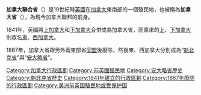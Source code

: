 {{distinguish|加拿大省和特區}}
'''加拿大聯合省'''（{{lang-en|'''United Province of Canada'''}}）是19世紀時[[英國|英國]]在[[加拿大|加拿大]]東南部的一個殖民地，也被稱為'''加拿大省'''（{{lang|en|Province of Canada}}），為現今加拿大聯邦的前身。

1841年，英國將[[上加拿大|上加拿大]]和[[下加拿大|下加拿大]]合併成為加拿大省，而原來的[[上加拿大|上]]、[[下加拿大|下加拿大]]則改名[[東加拿大|東]]、[[西加拿大|西加拿大]]。

1867年，加拿大省跟另外兩東部省[[加拿大的同盟|同盟]]後廢除，然後東、西加拿大分別成為“[[魁北克省|魁北克省]]”與“[[安大略省|安大略省]]”。

{{Authority control}}
{{DEFAULTSORT:Canada}}
[[Category:加拿大行政區劃|Category:加拿大行政區劃]]
[[Category:前英國殖民地|Category:前英國殖民地]]
[[Category:安大略省歷史|Category:安大略省歷史]]
[[Category:魁北克省歷史|Category:魁北克省歷史]]
[[Category:1841年建立的行政區劃|Category:1841年建立的行政區劃]]
[[Category:1867年廢除的行政區劃|Category:1867年廢除的行政區劃]]
[[Category:美洲前英国殖民地或受保护国|Category:美洲前英国殖民地或受保护国]]